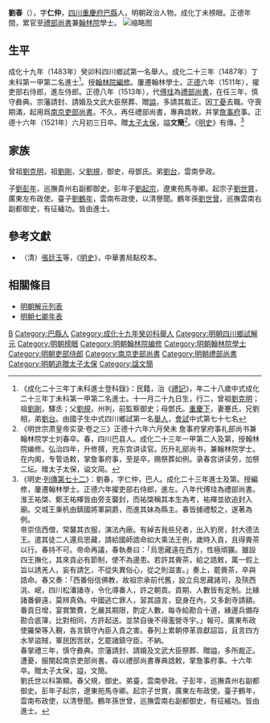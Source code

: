 {{Otheruses|other=名为刘春的其他人物|刘春}}
{{Otheruses|other=名为刘文简的其他人物|刘文简}}
{{明清人物信息框
| 姓名 = 劉春
| 原名 =
| 圖片名稱= 
| 圖片大小 =
| 圖片說明 = 
| 最高職務 =  掌詹事府事禮部尚書兼翰林院學士
| 國家 = 大明 
| 爵位 =
| 籍貫 = [[四川|四川]][[重慶府|重慶府]][[巴縣_(重慶)|巴縣]]
| 族裔 = 
| 字號 = 字仁仲
| 諡號 = 文簡
| 出生日期 = 天順四年十一月二十九<br>1460年12月11日
| 出生地點 =
| 逝世日期 = 正德十六年六月初三<br>{{dda|1521|7|6|1460|12|11}}；
| 逝世地點 =
| 墓葬 =
| 配偶 = 蹇氏
| 親屬 = 曾祖[[劉克明|劉克明]]，祖[[劉剛|劉剛]]<br>父[[劉規|劉規]]，母鄧氏<br>弟[[劉台|劉台]]
| 出身 =
* 成化二十三年丁未科進士及第
| 經歷 =
| 著作 = 
}}

'''劉春'''（{{bd|1460年|12月11日|1521年|7月6日|Liu}}），字'''仁仲'''，[[四川|四川]][[重慶府|重慶府]][[巴縣_(重慶)|巴縣]]人，明朝政治人物。成化丁未榜眼。正德年間，累官至[[禮部尚書|禮部尚書]]兼[[翰林院|翰林院]]學士。
[[File:劉春墓志銘.jpg|缩略图]]

==生平==
成化十九年（1483年）癸卯科四川鄉試第一名舉人。成化二十三年（1487年）丁未科第一甲第二名進士<ref>《成化二十三年丁未科進士登科錄》：民籍，治《[[禮記|禮記]]》，年二十八歲中式成化二十三年丁未科第一甲第二名進士。十一月二十九日生，行二，曾祖[[劉克明|劉克明]]；祖[[劉剛|劉剛]]，驛丞；父[[劉規|劉規]]，州判，前監察御史；母鄧氏。[[重慶下|重慶下]]，妻蹇氏，兄劉相，弟[[劉台|劉台]]。由國子生中式四川鄉試第一名[[舉人|舉人]]，[[會試|會試]]中式第七十七名</ref>。授[[翰林院|翰林院]][[編修|編修]]。屢遷翰林學士。[[正德_(明)|正德]]六年（1511年），擢吏部右侍郎，進左侍郎。正德八年（1513年），代[[傅珪|傅珪]]為[[禮部尚書|禮部尚書]]，在任三年，慎守彜典。宗藩請封、請婚及文武大臣祭葬、贈[[諡號|謚]]，多請其裁正。因[[丁憂|丁憂]]去職。守喪期滿，起用爲[[南京|南京]][[吏部尚書|吏部尚書]]。不久，再任禮部尚書，專典誥敕，并掌[[詹事府|詹事府]]事。正德十六年（1521年）六月初三日卒。贈[[太子太保|太子太保]]，謚'''文簡'''<ref>《明世宗肃皇帝实录·卷之三》正德十六年六月癸未 詹事府掌府事礼部尚书兼翰林院学士刘春卒。春，四川巴县人。成化二十三年一甲第二人及第，授翰林院编修。弘治四年，升修撰，充东宫讲读官。历升礼部尚书，兼翰林院学士。在内阁，专管诰敕，掌詹事府事，至是卒，赐祭葬如例。录春宫讲读劳，加祭二坛。赠太子太保，谥文简。</ref>。《[[明史|明史]]》有傳。<ref>《明史·[[s:明史/卷184|列傳第七十二]]》：劉春，字仁仲，巴人。成化二十三年進士及第。授編修，屢遷翰林學士。正德六年擢吏部右侍郎，進左。八年代傅珪為禮部尚書。淮王祐棨、鄭王祐檡皆由旁支襲封，而祐棨稱其本生為考，祐檡並欲追封入廟。交城王秉杋由鎮國將軍嗣爵，而進其妹為縣主。春皆據禮駁之，遂著為例。<br>帝崇信西僧，常襲其衣服，演法內廠。有綽吉我些兒者，出入豹房，封大德法王。遣其徒二人還烏思藏，請給國師誥命如大乘法王例，歲時入貢，且得賫茶以行。春持不可。帝命再議，春執奏曰：「烏思藏遠在西方，性極頑獷。雖設四王撫化，其來貢必有節制，使不為邊患。若許其賫茶，給之誥敕，萬一假上旨以誘羌人，妄有請乞，不從失異俗心，從之則滋害。」奏上，罷賫茶，卒與誥命。春又奏：「西番俗信佛教，故祖宗承前代舊，設立烏思藏諸司，及陝西洮、岷，四川松潘諸寺，令化導番人，許之朝貢。貢期、人數皆有定制。比緣諸番僻遠，莫辨真偽。中國逃亡罪人，習其語言，竄身在內，又多創寺請額。番貢日增，宴賞繁費，乞嚴其期限，酌定人數，每寺給勘合十道，緣邊兵備存勘合底簿，比對相同，方許起送。並禁自後不得濫營寺宇。」報可。廣東布政使羅榮等入覲，各言鎮守內臣入貢之害。春列上累朝停革貢獻詔旨，且言四方水旱盜賊，軍民困苦狀，乞罷諸鎮守臣。不納。<br>春掌禮三年，慎守彜典。宗藩請封、請婚及文武大臣祭葬、贈謚，多所裁正。遭憂，服闋起南京吏部尚書。尋以禮部尚書專典誥敕，掌詹事府事。十六年卒。贈太子太保，謚，文簡。<br>劉氏世以科第顯。春父規，御史。弟臺，雲南參政。子彭年，巡撫貴州右副都御史。彭年子起宗，遼東苑馬寺卿。起宗子世賞，廣東左布政使。臺子鶴年，雲南布政使，以清譽聞。鶴年孫世曾，巡撫雲南右副都御史，有征緬功。皆由進士。</ref>

== 家族 ==
曾祖[[劉克明|劉克明]]，祖[[劉剛|劉剛]]，父[[劉規|劉規]]，御史，母鄧氏。弟[[劉台|劉台]]，雲南參政。

子[[劉彭年|劉彭年]]，巡撫貴州右副都御史。彭年子[[劉起宗|劉起宗]]，遼東苑馬寺卿。起宗子[[劉世賞|劉世賞]]，廣東左布政使。臺子[[劉鶴年|劉鶴年]]，雲南布政使，以清譽聞。鶴年孫[[劉世曾|劉世曾]]，巡撫雲南右副都御史，有征緬功。皆由進士。

==參考文獻==
{{reflist}}
*（清）[[張廷玉|張廷玉]]等，《[[明史|明史]]》，中華書局點校本。

==相關條目==
*[[明朝解元列表|明朝解元列表]]
*[[明朝七卿年表|明朝七卿年表]]

{{start box}}
{{s-off}}
{{succession box|[[傅珪|傅珪]]|[[毛紀|毛紀]]|[[明朝禮部尚書|明朝禮部尚書]]|1513年-1515年}}
{{end box}}

{{成化二十三年丁未科殿試金榜}}
{{劉規家族}}

{{Authority control}}

{{DEFAULTSORT:Liu劉}}
[[Category:劉姓|B]]
[[Category:巴縣人|Category:巴縣人]]
[[Category:成化十九年癸卯科舉人|Category:成化十九年癸卯科舉人]]
[[Category:明朝四川鄉試解元|Category:明朝四川鄉試解元]]
[[Category:明朝榜眼|Category:明朝榜眼]]
[[Category:明朝翰林院编修|Category:明朝翰林院编修]]
[[Category:明朝翰林院學士|Category:明朝翰林院學士]]
[[Category:明朝吏部侍郎|Category:明朝吏部侍郎]]
[[Category:南京吏部尚書|Category:南京吏部尚書]]
[[Category:明朝禮部尚書|Category:明朝禮部尚書]]
[[Category:明朝追贈太子太保|Category:明朝追贈太子太保]]
[[Category:諡文簡|Category:諡文簡]]